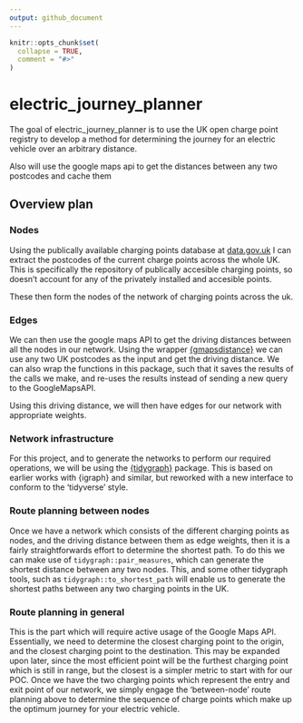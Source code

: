 ```yaml
---
output: github_document
---
```


<!-- README.md is generated from README.Rmd. Please edit that file -->

```r
knitr::opts_chunk$set(
  collapse = TRUE,
  comment = "#>"
)
```

# electric_journey_planner

<!-- badges: start -->
<!-- badges: end -->

The goal of electric_journey_planner is to use the UK open charge point registry to develop a method for determining the journey for an electric vehicle over an arbitrary distance. 

Also will use the google maps api to get the distances between any two postcodes and cache them


## Overview plan

### Nodes

Using the publically available charging points database at [data.gov.uk](https://data.gov.uk/dataset/1ce239a6-d720-4305-ab52-17793fedfac3/national-charge-point-registry) I can extract the postcodes of the current charge points across the whole UK. This is specifically the repository of publically accesible charging points, so doesn't account for any of the privately installed and accesible points. 

These then form the nodes of the network of charging points across the uk. 

### Edges

We can then use the google maps API to get the driving distances between all the nodes in our network. Using the wrapper [{gmapsdistance}](https://cran.r-project.org/web/packages/gmapsdistance/readme/README.html) we can use any two UK postcodes as the input and get the driving distance. We can also wrap the functions in this package, such that it saves the results of the calls we make, and re-uses the results instead of sending a new query to the GoogleMapsAPI. 

Using this driving distance, we will then have edges for our network with appropriate weights. 

### Network infrastructure

For this project, and to generate the networks to perform our required operations, we will be using the [{tidygraph}](https://cran.r-project.org/web/packages/tidygraph/tidygraph.pdf) package. This is based on earlier works with {igraph} and similar, but reworked with a new interface to conform to the 'tidyverse' style. 

### Route planning between nodes

Once we have a network which consists of the different charging points as nodes, and the driving distance between them as edge weights, then it is a fairly straightforwards effort to determine the shortest path. To do this we can make use of `tidygraph::pair_measures`, which can generate the shortest distance between any two nodes. This, and some other tidygraph tools, such as `tidygraph::to_shortest_path` will enable us to generate the shortest paths between any two charging points in the UK. 

### Route planning in general

This is the part which will require active usage of the Google Maps API. Essentially, we need to determine the closest charging point to the origin, and the closest charging point to the destination. This may be expanded upon later, since the most efficient point will be the furthest charging point which is still in range, but the closest is a simpler metric to start with for our POC. Once we have the two charging points which represent the entry and exit point of our network, we simply engage the 'between-node' route planning above to determine the sequence of charge points which make up the optimum journey for your electric vehicle.